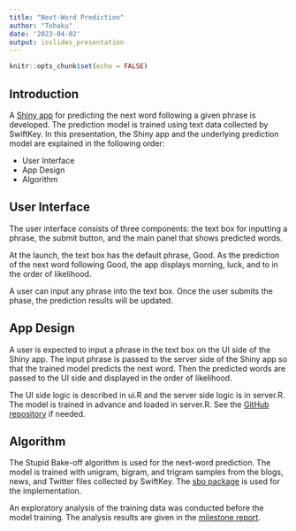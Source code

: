 ```yaml
---
title: "Next-Word Prediction"
author: "Tohaku"
date: '2023-04-02'
output: ioslides_presentation
---
```


```r
knitr::opts_chunk$set(echo = FALSE)
```

## Introduction

A [Shiny app](https://tohaku.shinyapps.io/ngram/) for predicting the next word following a given phrase is developed. The prediction model is trained using text data collected by SwiftKey. In this presentation, the Shiny app and the underlying prediction model are explained in the following order:

- User Interface
- App Design
- Algorithm

## User Interface

The user interface consists of three components: the text box for inputting a phrase, the submit button, and the main panel that shows predicted words.

At the launch, the text box has the default phrase, Good. As the prediction of the next word following Good, the app displays morning, luck, and to in the order of likelihood.

A user can input any phrase into the text box. Once the user submits the phase, the prediction results will be updated.


## App Design

A user is expected to input a phrase in the text box on the UI side of the Shiny app. The input phrase is passed to the server side of the Shiny app so that the trained model predicts the next word. Then the predicted words are passed to the UI side and displayed in the order of likelihood.

The UI side logic is described in ui.R and the server side logic is in server.R. The model is trained in advance and loaded in server.R. See the [GitHub repository](https://github.com/tohaku-git/DataScienceCapstone/ngram) if needed.

## Algorithm

The Stupid Bake-off algorithm is used for the next-word prediction. The model is trained with unigram, bigram, and trigram samples from the blogs, news, and Twitter files collected by SwiftKey. The [sbo package](https://vgherard.github.io/sbo/) is used for the implementation.

An exploratory analysis of the training data was conducted before the model training. The analysis results are given in the [milestone report](https://rpubs.com/Tohaku/1023317).